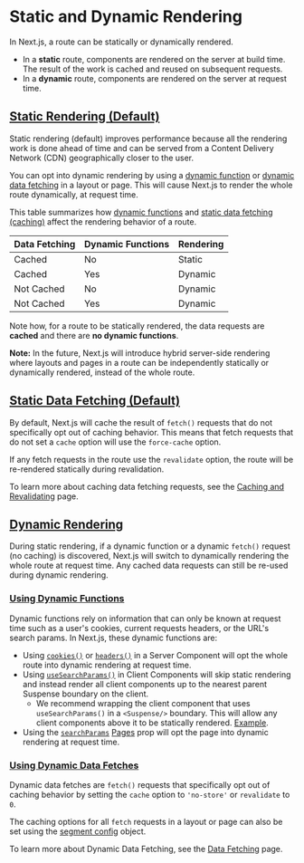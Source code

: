 # Static and Dynamic Rendering

In Next.js, a route can be statically or dynamically rendered.

- In a **static** route, components are rendered on the server at build time. The result of the work is cached and reused on subsequent requests.
- In a **dynamic** route, components are rendered on the server at request time.

## [Static Rendering (Default)](#static-rendering-default)

Static rendering (default) improves performance because all the rendering work is done ahead of time and can be served from a Content Delivery Network (CDN) geographically closer to the user.

You can opt into dynamic rendering by using a [dynamic function](https://nextjs.org/docs/app/building-your-application/rendering/static-and-dynamic-rendering#using-dynamic-functions) or [dynamic data fetching](https://nextjs.org/docs/app/building-your-application/rendering#dynamic-data-fetches) in a layout or page. This will cause Next.js to render the whole route dynamically, at request time.

This table summarizes how [dynamic functions](https://nextjs.org/docs/app/building-your-application/rendering/static-and-dynamic-rendering#using-dynamic-functions) and [static data fetching (caching)](https://nextjs.org/docs/app/building-your-application/rendering/static-and-dynamic-rendering#static-data-fetching-default) affect the rendering behavior of a route.

<table>
  <thead>
    <tr>
      <th>Data Fetching</th>
      <th>Dynamic Functions</th>
      <th>Rendering</th>
    </tr>
  </thead>
  <tbody>
    <tr>
      <td>Cached</td>
      <td>No</td>
      <td>Static</td>
    </tr>
    <tr>
      <td>Cached</td>
      <td>Yes</td>
      <td>Dynamic</td>
    </tr>
    <tr>
      <td>Not Cached</td>
      <td>No</td>
      <td>Dynamic</td>
    </tr>
    <tr>
      <td>Not Cached</td>
      <td>Yes</td>
      <td>Dynamic</td>
    </tr>
  </tbody>
</table>

Note how, for a route to be statically rendered, the data requests are **cached** and there are **no dynamic functions**.

**Note:** In the future, Next.js will introduce hybrid server-side rendering where layouts and pages in a route can be independently statically or dynamically rendered, instead of the whole route.

## [Static Data Fetching (Default)](#static-data-fetching-default)

By default, Next.js will cache the result of `fetch()` requests that do not specifically opt out of caching behavior. This means that fetch requests that do not set a `cache` option will use the `force-cache` option.

If any fetch requests in the route use the `revalidate` option, the route will be re-rendered statically during revalidation.

To learn more about caching data fetching requests, see the [Caching and Revalidating](https://nextjs.org/docs/app/building-your-application/data-fetching/caching) page.

## [Dynamic Rendering](#dynamic-rendering)

During static rendering, if a dynamic function or a dynamic `fetch()` request (no caching) is discovered, Next.js will switch to dynamically rendering the whole route at request time. Any cached data requests can still be re-used during dynamic rendering.

### [Using Dynamic Functions](#using-dynamic-functions)

Dynamic functions rely on information that can only be known at request time such as a user's cookies, current requests headers, or the URL's search params. In Next.js, these dynamic functions are:

- Using [`cookies()`](https://nextjs.org/docs/app/api-reference/functions/cookies) or [`headers()`](https://nextjs.org/docs/app/api-reference/functions/headers) in a Server Component will opt the whole route into dynamic rendering at request time.
- Using [`useSearchParams()`](https://nextjs.org/docs/app/api-reference/functions/use-params) in Client Components will skip static rendering and instead render all client components up to the nearest parent Suspense boundary on the client.
  - We recommend wrapping the client component that uses `useSearchParams()` in a `<Suspense/>` boundary. This will allow any client components above it to be statically rendered. [Example](https://nextjs.org/docs/app/api-reference/functions/use-params#static-rendering).
- Using the [`searchParams`](https://nextjs.org/docs/app/api-reference/file-conventions/page#searchparams-optional) [Pages](https://nextjs.org/docs/app/api-reference/file-conventions/page) prop will opt the page into dynamic rendering at request time.

### [Using Dynamic Data Fetches](#using-dynamic-data-fetches)

Dynamic data fetches are `fetch()` requests that specifically opt out of caching behavior by setting the `cache` option to `'no-store'` or `revalidate` to `0`.

The caching options for all `fetch` requests in a layout or page can also be set using the [segment config](https://nextjs.org/docs/app/api-reference/file-conventions/route-segment-config) object.

To learn more about Dynamic Data Fetching, see the [Data Fetching](https://nextjs.org/docs/app/building-your-application/data-fetching/fetching) page.
